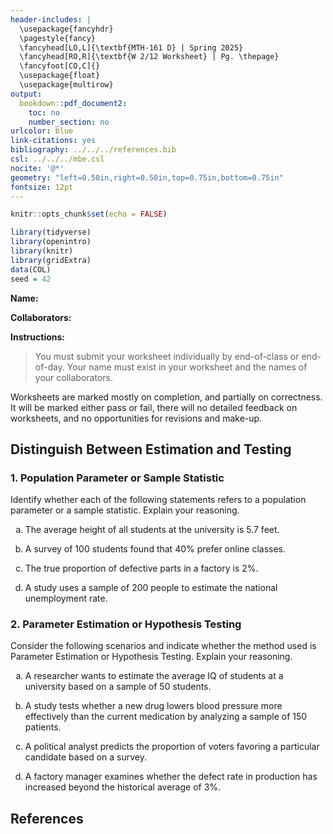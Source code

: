 ---
header-includes: |
  \usepackage{fancyhdr}
  \pagestyle{fancy}
  \fancyhead[LO,L]{\textbf{MTH-161 D} | Spring 2025}
  \fancyhead[RO,R]{\textbf{W 2/12 Worksheet} | Pg. \thepage}
  \fancyfoot[CO,C]{}
  \usepackage{float}
  \usepackage{multirow}
output:
  bookdown::pdf_document2:
    toc: no
    number_section: no
urlcolor: blue
link-citations: yes
bibliography: ../../../references.bib
csl: ../../../mbe.csl
nocite: '@*'
geometry: "left=0.50in,right=0.50in,top=0.75in,bottom=0.75in"
fontsize: 12pt
---

```{r setup, include=FALSE}
knitr::opts_chunk$set(echo = FALSE)
```

```{r echo=FALSE, eval=TRUE,message=FALSE, warning=FALSE}
library(tidyverse)
library(openintro)
library(knitr)
library(gridExtra)
data(COL)
seed = 42
```

**Name:**

**Collaborators:**

\noindent\rule{\textwidth}{1pt}
**Instructions:** 

> You must submit your worksheet individually by end-of-class or end-of-day. Your name must exist in your worksheet and the names of your collaborators.

Worksheets are marked mostly on completion, and partially on correctness. It will be marked either pass or fail, there will no detailed feedback on worksheets, and no opportunities for revisions and make-up.
\noindent\rule{\textwidth}{1pt}

## Distinguish Between Estimation and Testing

### 1. Population Parameter or Sample Statistic

Identify whether each of the following statements refers to a population parameter or a sample statistic. Explain your reasoning.

a. The average height of all students at the university is 5.7 feet.
\vfill

b. A survey of 100 students found that 40% prefer online classes.
\vfill

c. The true proportion of defective parts in a factory is 2%.
\vfill

d. A study uses a sample of 200 people to estimate the national unemployment rate.
\vfill

\newpage

### 2. Parameter Estimation or Hypothesis Testing

Consider the following scenarios and indicate whether the method used is Parameter Estimation or Hypothesis Testing. Explain your reasoning.

a. A researcher wants to estimate the average IQ of students at a university based on a sample of 50 students.
\vfill
    
b. A study tests whether a new drug lowers blood pressure more effectively than the current medication by analyzing a sample of 150 patients.
\vfill
    
c. A political analyst predicts the proportion of voters favoring a particular candidate based on a survey.
\vfill
    
d. A factory manager examines whether the defect rate in production has increased beyond the historical average of 3\%.
\vfill

## **References**

::: {#refs}
:::
